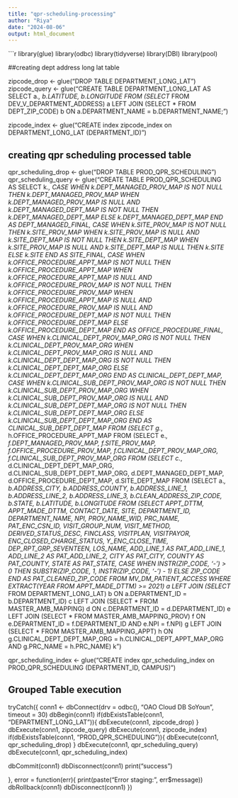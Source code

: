 ```yaml
---
title: "qpr-scheduling-processing"
author: "Riya"
date: "2024-08-06"
output: html_document
---
```


```r

library(glue)
library(odbc)
library(tidyverse)
library(DBI)
library(pool)


##creating dept address long lat table

zipcode_drop <- glue("DROP TABLE DEPARTMENT_LONG_LAT")
zipcode_query <- glue("CREATE TABLE DEPARTMENT_LONG_LAT AS
SELECT a.*, b.LATITUDE, b.LONGITUDE
FROM
(SELECT * FROM DEV_V_DEPARTMENT_ADDRESS) a
LEFT JOIN
(SELECT * FROM DEPT_ZIP_CODE) b
ON a.DEPARTMENT_NAME = b.DEPARTMENT_NAME;")

zipcode_index <- glue("CREATE index zipcode_index on DEPARTMENT_LONG_LAT (DEPARTMENT_ID)")


## creating qpr scheduling processed table

qpr_scheduling_drop <- glue("DROP TABLE PROD_QPR_SCHEDULING")
qpr_scheduling_query <- glue("CREATE TABLE PROD_QPR_SCHEDULING AS
                             SELECT k.*,
                             CASE WHEN k.DEPT_MANAGED_PROV_MAP IS NOT NULL THEN k.DEPT_MANAGED_PROV_MAP
                                  WHEN k.DEPT_MANAGED_PROV_MAP IS NULL AND k.DEPT_MANAGED_DEPT_MAP IS NOT NULL THEN k.DEPT_MANAGED_DEPT_MAP
                                  ELSE k.DEPT_MANAGED_DEPT_MAP 
                             END AS DEPT_MANAGED_FINAL,
                             CASE WHEN k.SITE_PROV_MAP IS NOT NULL THEN k.SITE_PROV_MAP
                                  WHEN k.SITE_PROV_MAP IS NULL AND k.SITE_DEPT_MAP IS NOT NULL THEN k.SITE_DEPT_MAP
                                  WHEN k.SITE_PROV_MAP IS NULL AND k.SITE_DEPT_MAP IS NULL THEN k.SITE
                                  ELSE k.SITE
                             END AS SITE_FINAL,
                             CASE WHEN k.OFFICE_PROCEDURE_APPT_MAP IS NOT NULL THEN k.OFFICE_PROCEDURE_APPT_MAP
                                  WHEN k.OFFICE_PROCEDURE_APPT_MAP IS NULL AND k.OFFICE_PROCEDURE_PROV_MAP IS NOT NULL THEN k.OFFICE_PROCEDURE_PROV_MAP
                                  WHEN k.OFFICE_PROCEDURE_APPT_MAP IS NULL AND k.OFFICE_PROCEDURE_PROV_MAP IS NULL AND k.OFFICE_PROCEDURE_DEPT_MAP IS NOT NULL 
                                  THEN k.OFFICE_PROCEDURE_DEPT_MAP
                             ELSE k.OFFICE_PROCEDURE_DEPT_MAP
                             END AS OFFICE_PROCEDURE_FINAL,
                             CASE WHEN k.CLINICAL_DEPT_PROV_MAP_ORG IS NOT NULL THEN k.CLINICAL_DEPT_PROV_MAP_ORG
                                  WHEN k.CLINICAL_DEPT_PROV_MAP_ORG IS NULL AND k.CLINICAL_DEPT_DEPT_MAP_ORG IS NOT NULL THEN k.CLINICAL_DEPT_DEPT_MAP_ORG
                                  ELSE k.CLINICAL_DEPT_DEPT_MAP_ORG
                             END AS CLINICAL_DEPT_DEPT_MAP,
                             CASE WHEN k.CLINICAL_SUB_DEPT_PROV_MAP_ORG IS NOT NULL THEN k.CLINICAL_SUB_DEPT_PROV_MAP_ORG 
                                  WHEN k.CLINICAL_SUB_DEPT_PROV_MAP_ORG IS NULL AND k.CLINICAL_SUB_DEPT_DEPT_MAP_ORG IS NOT NULL THEN k.CLINICAL_SUB_DEPT_DEPT_MAP_ORG
                                  ELSE k.CLINICAL_SUB_DEPT_DEPT_MAP_ORG
                             END AS CLINICAL_SUB_DEPT_DEPT_MAP
                             FROM
                             (SELECT g.*, h.OFFICE_PROCEDURE_APPT_MAP
                             FROM
                             (SELECT e.*, f.DEPT_MANAGED_PROV_MAP, f.SITE_PROV_MAP, f.OFFICE_PROCEDURE_PROV_MAP, f.CLINICAL_DEPT_PROV_MAP_ORG,
                             f.CLINICAL_SUB_DEPT_PROV_MAP_ORG
                             FROM
                             (SELECT c.*, d.CLINICAL_DEPT_DEPT_MAP_ORG,
                             d.CLINICAL_SUB_DEPT_DEPT_MAP_ORG, d.DEPT_MANAGED_DEPT_MAP, d.OFFICE_PROCEDURE_DEPT_MAP,
                             d.SITE_DEPT_MAP
                             FROM
                             (SELECT a.*, b.ADDRESS_CITY, b.ADDRESS_COUNTY, b.ADDRESS_LINE_1, b.ADDRESS_LINE_2, 
                             b.ADDRESS_LINE_3, b.CLEAN_ADDRESS_ZIP_CODE, b.STATE, b.LATITUDE, b.LONGITUDE
                             FROM
                             (SELECT APPT_DTTM, APPT_MADE_DTTM, CONTACT_DATE, SITE, DEPARTMENT_ID, DEPARTMENT_NAME, 
                             NPI, PROV_NAME_WID, PRC_NAME, PAT_ENC_CSN_ID, VISIT_GROUP_NUM, VISIT_METHOD,
                             DERIVED_STATUS_DESC, FINCLASS, VISITPLAN, VISITPAYOR,
                             ENC_CLOSED_CHARGE_STATUS, Y_ENC_CLOSE_TIME, DEP_RPT_GRP_SEVENTEEN,
                             LOS_NAME, ADD_LINE_1 AS PAT_ADD_LINE_1, ADD_LINE_2 AS PAT_ADD_LINE_2,
                             CITY AS PAT_CITY, COUNTY AS PAT_COUNTY, STATE AS PAT_STATE, 
                             CASE WHEN INSTR(ZIP_CODE, '-') > 0 THEN SUBSTR(ZIP_CODE, 1, INSTR(ZIP_CODE, '-') - 1)
                             ELSE ZIP_CODE
                             END AS PAT_CLEANED_ZIP_CODE
                             FROM MV_DM_PATIENT_ACCESS
                             WHERE EXTRACT(YEAR FROM APPT_MADE_DTTM) >= 2021) a
                             LEFT JOIN 
                             (SELECT * FROM DEPARTMENT_LONG_LAT) b
                             ON a.DEPARTMENT_ID = b.DEPARTMENT_ID) c
                             LEFT JOIN
                             (SELECT * FROM MASTER_AMB_MAPPING) d
                             ON c.DEPARTMENT_ID = d.DEPARTMENT_ID) e
                             LEFT JOIN 
                             (SELECT * FROM MASTER_AMB_MAPPING_PROV) f
                             ON e.DEPARTMENT_ID = f.DEPARTMENT_ID AND e.NPI = f.NPI) g
                             LEFT JOIN
                             (SELECT * FROM MASTER_AMB_MAPPING_APPT) h
                             ON g.CLINICAL_DEPT_DEPT_MAP_ORG = h.CLINICAL_DEPT_APPT_MAP_ORG AND g.PRC_NAME = h.PRC_NAME) k
                             ")

qpr_scheduling_index <- glue("CREATE index qpr_scheduling_index on PROD_QPR_SCHEDULING (DEPARTMENT_ID, CAMPUS)")

## Grouped Table execution
tryCatch({
  conn1 <- dbConnect(drv = odbc(), "OAO Cloud DB SoYoun", timeout = 30)
  dbBegin(conn1)
  if(dbExistsTable(conn1, "DEPARTMENT_LONG_LAT")){
  dbExecute(conn1, zipcode_drop) 
  }
  dbExecute(conn1, zipcode_query) 
  dbExecute(conn1, zipcode_index)
  if(dbExistsTable(conn1, "PROD_QPR_SCHEDULING")){
  dbExecute(conn1, qpr_scheduling_drop) 
  }
  dbExecute(conn1, qpr_scheduling_query) 
  dbExecute(conn1, qpr_scheduling_index)
  
  dbCommit(conn1)
  dbDisconnect(conn1)
  print("success")
  
},
error = function(err){
  print(paste("Error staging:", err$message))
  dbRollback(conn1)
  dbDisconnect(conn1)
})